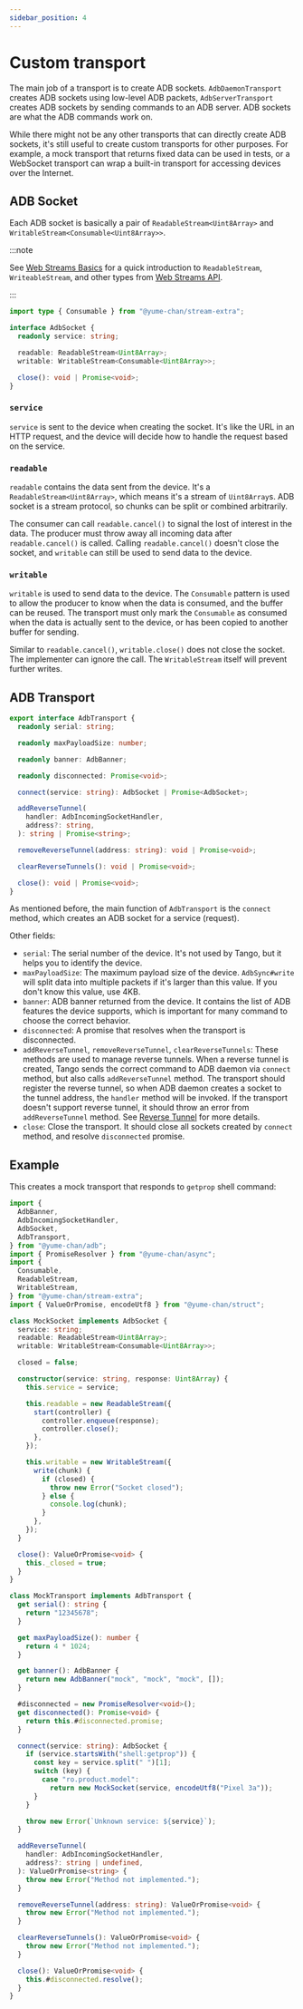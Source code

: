 ```yaml
---
sidebar_position: 4
---
```


# Custom transport

The main job of a transport is to create ADB sockets. `AdbDaemonTransport` creates ADB sockets using low-level ADB packets, `AdbServerTransport` creates ADB sockets by sending commands to an ADB server. ADB sockets are what the ADB commands work on.

While there might not be any other transports that can directly create ADB sockets, it's still useful to create custom transports for other purposes. For example, a mock transport that returns fixed data can be used in tests, or a WebSocket transport can wrap a built-in transport for accessing devices over the Internet.

## ADB Socket

Each ADB socket is basically a pair of `ReadableStream<Uint8Array>` and `WritableStream<Consumable<Uint8Array>>`.

:::note

See [Web Streams Basics](./web-stream.mdx) for a quick introduction to `ReadableStream`, `WriteableStream`, and other types from [Web Streams API](https://developer.mozilla.org/en-US/docs/Web/API/Streams_API).

:::

```ts
import type { Consumable } from "@yume-chan/stream-extra";

interface AdbSocket {
  readonly service: string;

  readable: ReadableStream<Uint8Array>;
  writable: WritableStream<Consumable<Uint8Array>>;

  close(): void | Promise<void>;
}
```

### `service`

`service` is sent to the device when creating the socket. It's like the URL in an HTTP request, and the device will decide how to handle the request based on the service.

### `readable`

`readable` contains the data sent from the device. It's a `ReadableStream<Uint8Array>`, which means it's a stream of `Uint8Array`s. ADB socket is a stream protocol, so chunks can be split or combined arbitrarily.

The consumer can call `readable.cancel()` to signal the lost of interest in the data. The producer must throw away all incoming data after `readable.cancel()` is called. Calling `readable.cancel()` doesn't close the socket, and `writable` can still be used to send data to the device.

### `writable`

`writable` is used to send data to the device. The `Consumable` pattern is used to allow the producer to know when the data is consumed, and the buffer can be reused. The transport must only mark the `Consumable` as consumed when the data is actually sent to the device, or has been copied to another buffer for sending.

Similar to `readable.cancel()`, `writable.close()` does not close the socket. The implementer can ignore the call. The `WritableStream` itself will prevent further writes.

## ADB Transport

```ts
export interface AdbTransport {
  readonly serial: string;

  readonly maxPayloadSize: number;

  readonly banner: AdbBanner;

  readonly disconnected: Promise<void>;

  connect(service: string): AdbSocket | Promise<AdbSocket>;

  addReverseTunnel(
    handler: AdbIncomingSocketHandler,
    address?: string,
  ): string | Promise<string>;

  removeReverseTunnel(address: string): void | Promise<void>;

  clearReverseTunnels(): void | Promise<void>;

  close(): void | Promise<void>;
}
```

As mentioned before, the main function of `AdbTransport` is the `connect` method, which creates an ADB socket for a service (request).

Other fields:

- `serial`: The serial number of the device. It's not used by Tango, but it helps you to identify the device.
- `maxPayloadSize`: The maximum payload size of the device. `AdbSync#write` will split data into multiple packets if it's larger than this value. If you don't know this value, use 4KB.
- `banner`: ADB banner returned from the device. It contains the list of ADB features the device supports, which is important for many command to choose the correct behavior.
- `disconnected`: A promise that resolves when the transport is disconnected.
- `addReverseTunnel`, `removeReverseTunnel`, `clearReverseTunnels`: These methods are used to manage reverse tunnels. When a reverse tunnel is created, Tango sends the correct command to ADB daemon via `connect` method, but also calls `addReverseTunnel` method. The transport should register the reverse tunnel, so when ADB daemon creates a socket to the tunnel address, the `handler` method will be invoked. If the transport doesn't support reverse tunnel, it should throw an error from `addReverseTunnel` method. See [Reverse Tunnel](./commands/reverse.mdx) for more details.
- `close`: Close the transport. It should close all sockets created by `connect` method, and resolve `disconnected` promise.

## Example

This creates a mock transport that responds to `getprop` shell command:

```ts transpile
import {
  AdbBanner,
  AdbIncomingSocketHandler,
  AdbSocket,
  AdbTransport,
} from "@yume-chan/adb";
import { PromiseResolver } from "@yume-chan/async";
import {
  Consumable,
  ReadableStream,
  WritableStream,
} from "@yume-chan/stream-extra";
import { ValueOrPromise, encodeUtf8 } from "@yume-chan/struct";

class MockSocket implements AdbSocket {
  service: string;
  readable: ReadableStream<Uint8Array>;
  writable: WritableStream<Consumable<Uint8Array>>;

  closed = false;

  constructor(service: string, response: Uint8Array) {
    this.service = service;

    this.readable = new ReadableStream({
      start(controller) {
        controller.enqueue(response);
        controller.close();
      },
    });

    this.writable = new WritableStream({
      write(chunk) {
        if (closed) {
          throw new Error("Socket closed");
        } else {
          console.log(chunk);
        }
      },
    });
  }

  close(): ValueOrPromise<void> {
    this._closed = true;
  }
}

class MockTransport implements AdbTransport {
  get serial(): string {
    return "12345678";
  }

  get maxPayloadSize(): number {
    return 4 * 1024;
  }

  get banner(): AdbBanner {
    return new AdbBanner("mock", "mock", "mock", []);
  }

  #disconnected = new PromiseResolver<void>();
  get disconnected(): Promise<void> {
    return this.#disconnected.promise;
  }

  connect(service: string): AdbSocket {
    if (service.startsWith("shell:getprop")) {
      const key = service.split(" ")[1];
      switch (key) {
        case "ro.product.model":
          return new MockSocket(service, encodeUtf8("Pixel 3a"));
      }
    }

    throw new Error(`Unknown service: ${service}`);
  }

  addReverseTunnel(
    handler: AdbIncomingSocketHandler,
    address?: string | undefined,
  ): ValueOrPromise<string> {
    throw new Error("Method not implemented.");
  }

  removeReverseTunnel(address: string): ValueOrPromise<void> {
    throw new Error("Method not implemented.");
  }

  clearReverseTunnels(): ValueOrPromise<void> {
    throw new Error("Method not implemented.");
  }

  close(): ValueOrPromise<void> {
    this.#disconnected.resolve();
  }
}
```
